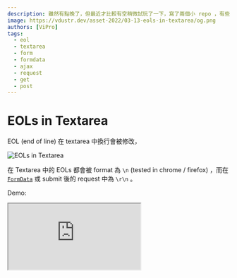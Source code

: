 ```yaml
---
description: 雖然有點晚了，但最近才比較有空稍微試玩了一下，寫了兩個小 repo ，有些小小心得在這裡紀錄一下。
image: https://vdustr.dev/asset-2022/03-13-eols-in-textarea/og.png
authors: [ViPro]
tags:
  - eol
  - textarea
  - form
  - formdata
  - ajax
  - request
  - get
  - post
---
```


# EOLs in Textarea

EOL (end of line) 在 textarea 中換行會被修改，

![EOLs in Textarea](https://vdustr.dev/asset-2022/03-13-eols-in-textarea/og.png)

<!--truncate-->

在 Textarea 中的 EOLs 都會被 format 為 `\n` (tested in chrome / firefox) ，而在 [`FormData`](https://developer.mozilla.org/en-US/docs/Web/API/FormData) 或 submit 後的 request 中為 `\r\n` 。

Demo:

<iframe
  src="https://codesandbox.io/embed/eols-in-textarea-lzq9yo?fontsize=14&hidenavigation=1&theme=dark"
  style={{
    width: "100%",
    height: 500,
    border: 0,
    borderRadius: 4,
    overflow: "hidden",
  }}
  title="EOLs in Textarea"
  allow="accelerometer; ambient-light-sensor; camera; encrypted-media; geolocation; gyroscope; hid; microphone; midi; payment; usb; vr; xr-spatial-tracking"
  sandbox="allow-forms allow-modals allow-popups allow-presentation allow-same-origin allow-scripts"
/>

此外 `\t` 及 `\u00A0`(nbsp) 並不會受到影響。

Reference: <https://html.spec.whatwg.org/multipage/form-elements.html#the-textarea-element>
